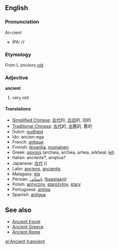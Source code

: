 {{Wikipedia}}

==English==
===Pronunciation===

An&middot;cient
*IPA: //

===Etymology===

From L ''anciens'' [[old]]

===Adjective===
'''ancient'''

#very old

====Translations====
*[[Simplified Chinese]]: [[古代]]的, [[古]][[旧]]的, 旧的
*[[Traditional Chinese]]: [[古代]]的, [[古]][[舊]]的, 舊的
*Dutch: [[oudheid]]
*Ido: ancien-ega
*French: [[antique]]
*Finnish: [[ikivanha]], [[muinainen]]
*Greek: [[αρχαία]] (archaia, archea, arhea, arkhea) ([[:el:Αρχαία|el]])
*Italian: anciente?, anqitua?
*Japanese: [[古代]] ()
*Latin: [[anciens]], [[ancientis]]
*Malagasy: [[:mg:ela|ela]]
*Persian: [[باستانی]]  ([[baastaani]])
*Polish: [[antyczny]], [[starożytny]], [[stary]]
*Portuguese: [[antiga]]
*Spanish: [[antigua]]

==See also==

*[[Ancient Egypt]]
*[[Ancient Greece]]
*[[Ancient Rome]]

[[gl:Ancient]]
[[it:ancient]]